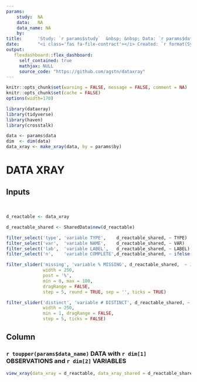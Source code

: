 ```yaml
---
params:
    study:  NA
    data:   NA
    data_name: NA
    by: 
title:      'Study: `r params$study`  &nbsp; &nbsp; Data: `r params$data_name`' 
date:       "<i class='fas fa-file-contract'></i> Created: `r format(Sys.time(),format='%A %d %b %Y  %I:%M %p %Z')`"
output: 
   flexdashboard::flex_dashboard: 
     self_contained: true
     mathjax: NULL
     source_code: "https://github.com/agstn/dataxray" 
---
```


```{=html}
<style collection="text/css">

.main-container {
max-width:    1200px;
margin-left:  auto;
margin-right: auto;}

.rt-search{
align-self: baseline;
width: 400px;
margin-bottom: 0px;
}

svg.main-svg{
overflow:visible !important;
}
</style>
```


```r
knitr::opts_chunk$set(warning = FALSE, message = FALSE, comment = NA)
knitr::opts_chunk$set(cache = FALSE)
options(width=170)
```

```r
library(dataxray)
library(tidyverse)
library(haven)
library(crosstalk)
```

```r
data <- params$data
dim  <- dim(data)
data_xray <- make_xray(data, by = params$by)
```

# DATA XRAY {#main}

Inputs {.sidebar data-width=300}
-------------------------------------

<br>

```r
d_reactable <- data_xray   

d_reactable_shared <- SharedData$new(d_reactable)

filter_select('type', 'variable TYPE',    d_reactable_shared, ~ TYPE)
filter_select('var',  'variable NAME',    d_reactable_shared, ~ VAR)
filter_select('lab',  'variable LABEL',   d_reactable_shared, ~ LABEL)
filter_select('n',    'variable COMPLETE',d_reactable_shared, ~ ifelse(n == dim[1], 'YES', 'NO'))

filter_slider('missing', 'variable % MISSING', d_reactable_shared,  ~ 100*(missing/dim[1]),
              width = 250,
              post = '%',
              min = 0, max = 100,
              dragRange = FALSE,
              step = 5, round = TRUE, sep = '', ticks = TRUE)

filter_slider('distinct', 'variable # DISTINCT', d_reactable_shared, ~ distinct,
              width = 250,
              min = 1, dragRange = FALSE,
              step = 5, ticks = FALSE)
```


Column
-------------------------------------
### <i class='fas fa-th'></i> **`r toupper(params$data_name)`** DATA with **`r dim[1]`** OBSERVATIONS and **`r dim[2]`** VARIABLES  

```r
view_xray(data_xray = d_reactable, data_xray_shared = d_reactable_shared, by = params$by)
```
